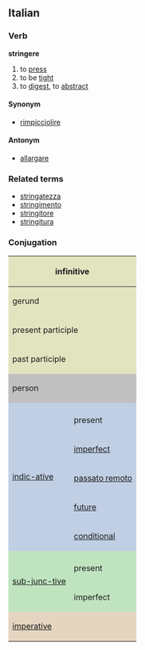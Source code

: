 ==Italian==
===Verb===
'''stringere'''

# to [[press]]
# to be [[tight]]
# to [[digest]], to [[abstract]]

====Synonym====
*[[rimpicciolire]]

====Antonym====
*[[allargare]]

===Related terms===
*[[stringatezza]]
*[[stringimento]]
*[[stringitore]]
*[[stringitura]]

===Conjugation===

<center>
{| style="background:#F0F0F0"

|-
! colspan="3" style="background:#e2e4c0" | infinitive
| colspan="5" | stringere

|-
! colspan="3" style="background:#e2e4c0" | gerund
| colspan="5" | stringendo

|-
! colspan="3" style="background:#e2e4c0" | present participle
| colspan="5" | [[stringente]]

|-
! colspan="3" style="background:#e2e4c0" | past participle
| colspan="5" | [[stretto]]

|-
! colspan="2" rowspan="2" style="background:#C0C0C0" | person
! colspan="3" style="background:#C0C0C0" | singular
! colspan="3" style="background:#C0C0C0" | plural

|-
! style="background:#C0C0C0;width:12.5%" | first
! style="background:#C0C0C0;width:12.5%" | second
! style="background:#C0C0C0;width:12.5%" | third
! style="background:#C0C0C0;width:12.5%" | first
! style="background:#C0C0C0;width:12.5%" | second
! style="background:#C0C0C0;width:12.5%" | third

|-
! rowspan="6" style="background:#c0cfe4" | [[indicative|indic-ative]]

! style="background:#c0cfe4" colspan="1" | 
! style="background:#c0cfe4" | io
! style="background:#c0cfe4" | tu
! style="background:#c0cfe4" | lui/lei
! style="background:#c0cfe4" | noi
! style="background:#c0cfe4" | voi
! style="background:#c0cfe4" | loro

|-
! style="height:3em;background:#c0cfe4" | present
| stringo
| stringi
| stringe
| stringiamo
| stringete
| stringono

|-
! style="height:3em;background:#c0cfe4" | [[imperfect]]
| stringevo
| stringevi
| stringeva
| stringevamo
| stringevate
| stringevano

|-
! style="height:3em;background:#c0cfe4" | [[passato remoto]]
| strinsi
| stringesti
| strinse
| stringemmo
| stringeste
| strinsero

|-
! style="height:3em;background:#c0cfe4" | [[future]]
| stringerò
| stringerai
| stringerà
| stringeremo
| stringerete
| stringeranno

|-
! style="height:3em;background:#c0cfe4" | [[conditional]]
| stringerei
| stringeresti
| stringerebbe
| stringeremmo
| stringereste
| stringerebbero

|-
! rowspan="3" style="background:#c0e4c0" |[[subjunctive|sub-junc-tive]]
! style="background:#c0e4c0" | 
! style="background:#c0e4c0" | che io
! style="background:#c0e4c0" | che tu
! style="background:#c0e4c0" | che lui/che lei
! style="background:#c0e4c0" | che noi
! style="background:#c0e4c0" | che voi
! style="background:#c0e4c0" | che loro

|-
! style="height:3em;background:#c0e4c0" | present
| stringa
| stringa
| stringa
| stringiamo
| stringiate
| stringano

|-
! style="height:3em;background:#c0e4c0" rowspan="1" | imperfect
| stringessi
| stringessi
| stringesse
| stringessimo
| stringeste
| stringessero

|-
! colspan="2" rowspan="2" style="height:3em;background:#e4d4c0" | [[imperative]]
! style="background:#e4d4c0" | -
! style="background:#e4d4c0" | tu
! style="background:#e4d4c0" | lui/lei
! style="background:#e4d4c0" | noi
! style="background:#e4d4c0" | voi
! style="background:#e4d4c0" | loro

|-
|
| stringi
| stringa
| stringiamo
| stringete
| stringano

|}
</center>